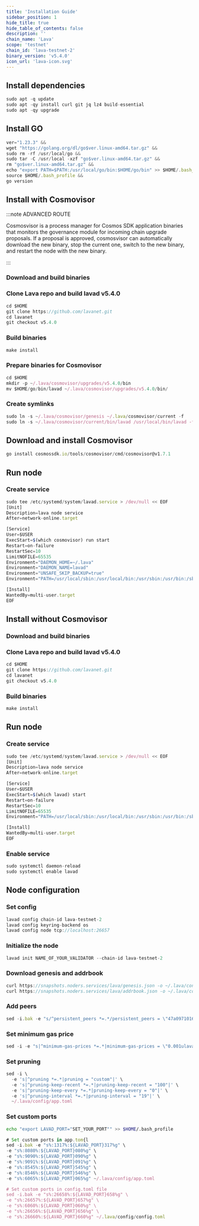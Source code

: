 ```yaml
---
title: 'Installation Guide'
sidebar_position: 1
hide_title: true
hide_table_of_contents: false
description: ''
chain_name: 'Lava'
scope: 'testnet'
chain_id: 'lava-testnet-2'
binary_version: 'v5.4.0'
icon_url: 'lava-icon.svg'
---
```



<PageTitle
  iconUrl="img/lava-icon.svg"
  title="Lava Installation Guide"
  chainId="lava-testnet-2"
  version="v5.4.0"
/>

## Install dependencies

```js
sudo apt -q update
sudo apt -qy install curl git jq lz4 build-essential
sudo apt -qy upgrade
```

## Install GO

```js
ver="1.23.3" &&
wget "https://golang.org/dl/go$ver.linux-amd64.tar.gz" &&
sudo rm -rf /usr/local/go &&
sudo tar -C /usr/local -xzf "go$ver.linux-amd64.tar.gz" &&
rm "go$ver.linux-amd64.tar.gz" &&
echo "export PATH=$PATH:/usr/local/go/bin:$HOME/go/bin" >> $HOME/.bash_profile &&
source $HOME/.bash_profile &&
go version
```

## Install with Cosmovisor

:::note ADVANCED ROUTE

Cosmosvisor is a process manager for Cosmos SDK application binaries that monitors the governance module for incoming chain upgrade proposals. If a proposal is approved, cosmosvisor can automatically download the new binary, stop the current one, switch to the new binary, and restart the node with the new binary.

:::

### Download and build binaries

### Clone Lava repo and build lavad v5.4.0

```js
cd $HOME
git clone https://github.com/lavanet.git
cd lavanet
git checkout v5.4.0
```

### Build binaries

```js
make install
```

### Prepare binaries for Cosmovisor

```js
cd $HOME
mkdir -p ~/.lava/cosmovisor/upgrades/v5.4.0/bin
mv $HOME/go/bin/lavad ~/.lava/cosmovisor/upgrades/v5.4.0/bin/
```

### Create symlinks

```js
sudo ln -s ~/.lava/cosmovisor/genesis ~/.lava/cosmovisor/current -f
sudo ln -s ~/.lava/cosmovisor/current/bin/lavad /usr/local/bin/lavad -f
```

## Download and install Cosmovisor

```js
go install cosmossdk.io/tools/cosmovisor/cmd/cosmovisor@v1.7.1
```

## Run node

### Create service

```js
sudo tee /etc/systemd/system/lavad.service > /dev/null << EOF
[Unit]
Description=lava node service
After=network-online.target

[Service]
User=$USER
ExecStart=$(which cosmovisor) run start
Restart=on-failure
RestartSec=10
LimitNOFILE=65535
Environment="DAEMON_HOME=~/.lava"
Environment="DAEMON_NAME=lavad"
Environment="UNSAFE_SKIP_BACKUP=true"
Environment="PATH=/usr/local/sbin:/usr/local/bin:/usr/sbin:/usr/bin:/sbin:/bin:/usr/games:/usr/local/games:/snap/bin:~/.lava/cosmovisor/current/bin"

[Install]
WantedBy=multi-user.target
EOF
```

## Install without Cosmovisor

### Download and build binaries

### Clone Lava repo and build lavad v5.4.0

```js
cd $HOME
git clone https://github.com/lavanet.git
cd lavanet
git checkout v5.4.0
```

### Build binaries

```js
make install
```

## Run node

### Create service

```js
sudo tee /etc/systemd/system/lavad.service > /dev/null << EOF
[Unit]
Description=lava node service
After=network-online.target

[Service]
User=$USER
ExecStart=$(which lavad) start
Restart=on-failure
RestartSec=10
LimitNOFILE=65535
Environment="PATH=/usr/local/sbin:/usr/local/bin:/usr/sbin:/usr/bin:/sbin:/bin:/usr/games:/usr/local/games:/snap/bin"

[Install]
WantedBy=multi-user.target
EOF
```

### Enable service

```js
sudo systemctl daemon-reload
sudo systemctl enable lavad
```

## Node configuration

### Set config

```js
lavad config chain-id lava-testnet-2
lavad config keyring-backend os
lavad config node tcp://localhost:26657
```

### Initialize the node

```js
lavad init NAME_OF_YOUR_VALIDATOR --chain-id lava-testnet-2
```

### Download genesis and addrbook

```js
curl https://snapshots.noders.services/lava/genesis.json -o ~/.lava/config/genesis.json
curl https://snapshots.noders.services/lava/addrbook.json -o ~/.lava/config/addrbook.json
```

### Add peers

```js
sed -i.bak -e "s/^persistent_peers *=.*/persistent_peers = \"47a09710163c64a37b4b0454113ea5b6bb0b80b5@lava-t-rpc.noders.services:19956\"/" ~/.lava/config/config.toml
```

### Set minimum gas price

```js
sed -i -e "s|^minimum-gas-prices *=.*|minimum-gas-prices = \"0.001ulava\"|" ~/.lava/config/app.toml
```

### Set pruning

```js
sed -i \
  -e 's|^pruning *=.*|pruning = "custom"|' \
  -e 's|^pruning-keep-recent *=.*|pruning-keep-recent = "100"|' \
  -e 's|^pruning-keep-every *=.*|pruning-keep-every = "0"|' \
  -e 's|^pruning-interval *=.*|pruning-interval = "19"|' \
  ~/.lava/config/app.toml
```

### Set custom ports

```bash
echo "export LAVAD_PORT="SET_YOUR_PORT"" >> $HOME/.bash_profile
```

```js
# Set custom ports in app.tom{l
sed -i.bak -e "s%:1317%:${LAVAD_PORT}317%g" \
-e "s%:8080%:${LAVAD_PORT}080%g" \
-e "s%:9090%:${LAVAD_PORT}090%g" \
-e "s%:9091%:${LAVAD_PORT}091%g" \
-e "s%:8545%:${LAVAD_PORT}545%g" \
-e "s%:8546%:${LAVAD_PORT}546%g" \
-e "s%:6065%:${LAVAD_PORT}065%g" ~/.lava/config/app.toml

# Set custom ports in config.toml file
sed -i.bak -e "s%:26658%:${LAVAD_PORT}658%g" \
-e "s%:26657%:${LAVAD_PORT}657%g" \
-e "s%:6060%:${LAVAD_PORT}060%g" \
-e "s%:26656%:${LAVAD_PORT}656%g" \
-e "s%:26660%:${LAVAD_PORT}660%g" ~/.lava/config/config.toml
```